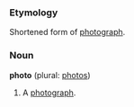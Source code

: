 ===Etymology===
Shortened form of [[photograph]].

===Noun===
'''photo''' (plural: [[photos]])

# A [[photograph]].
